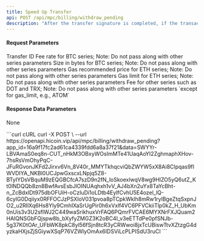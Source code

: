---
title: Speed Up Transfer
api: POST /api/mpc/billing/withdraw_pending
description: "After the transfer signature is completed, if the transaction fee has not been process on the chain for a long time due to insufficient gas fee, you can re-specify a higher gas fee to speed up the process on the blockchain."
---

#### Request Parameters
<ParamField query="withdraw_id" type="integer" required>
    Transfer ID
</ParamField>
<ParamField query="fee_rate" type="string">
   	Fee rate for BTC series; Note: Do not pass along with other series parameters
</ParamField>
<ParamField query="size" type="string">
   	Size in bytes for BTC series; Note: Do not pass along with other series parameters
</ParamField>
<ParamField query="gas_price" type="string">
    Gas recommended price for ETH series; Note: Do not pass along with other series parameters
</ParamField>
<ParamField query="gas_limit" type="string">
   	Gas limit for ETH series; Note: Do not pass along with other series parameters
</ParamField>
<ParamField query="fee" type="string">
    Fee for other series such as DOT and TRX; Note: Do not pass along with other series parameters `except for gas_limit, e.g., ATOM`
</ParamField>


#### Response Data Parameters
None



<RequestExample>
  ```curl cURL
  curl -X POST \
  --url https://openapi.hicoin.vip/api/mpc/billing/withdraw_pending?app_id=16a9f17fc2ad61ca4339fdd6a8a37f21&data=SWYYr-LBVAmaS0eq8n-CUT_nHkM3OBxyWOsImMTe41UaqAoYI2ZghmaphXHov-7hsRsVmOhyPqC-JFuRGvonJKFd2Jirxv6Vn_8V40r_MMYTkhqcviQbZWYW5xX8Ai8CIpqas9fIWVDIYA_NKBl0UCJpwGxscxLNpjq5Z8-BTyIYDsVBquM9zEQGBCfcA7szD9n2fN_loSkoexlwqV8wg9HIZO5yQ6utZ_Kt0lNDQQb8zn8BwfAvsEsbJlOINUAqhxh1vV_AJ4bXn2uYx8TaYcBht-n_ZcBdxIDt975dbOFUiH-oCzIuDi1oLDtb4EylfCvhU5E4ozel_lQ-6cyIG0Dqiiyx0RFFOCJzPSXIoV031pvoa8pTCpkWklh8mRw1rylBgeZtqSxpnJO2_u2RIlXq6Hs8Yly9CmhIXaSrUgPir0h6xVxlf4VC6PFVCkiiTlp0kZ_H_UbKm0nUis3v3U2sflWJ2C449waSrikhuxVrFAQ6PQmrFVCAE6MYXNrFXJQuam2HAIQNSGbFQjspw8b_bXyfyZMGZ3K2oBC4I_v3eETTdPe0pfSNJb-5g37K0tOAr_UFbWK8pkC8yl56fSjn8tcR3yCRWwoi8jxTcUBiswTtvXZtzgG4dyzkaHXjsZjSGiywXSqP76VZWlyOmAx6IDSViLcPLPISdU3ruCI
  ```
</RequestExample>
